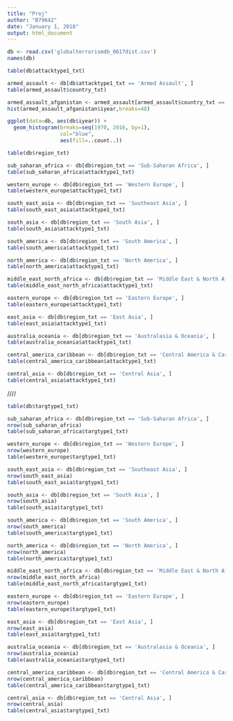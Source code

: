 ```yaml
---
title: "Proj"
author: "B79642"
date: "January 1, 2018"
output: html_document
---
```

```r
db <- read.csv('globalterrorismdb_0617dist.csv')
names(db)
```

```r
table(db$attacktype1_txt)
```
```r
armed_assault <- db[db$attacktype1_txt == 'Armed Assault', ]
table(armed_assault$country_txt)
```
```r
armed_assault_afganistan <- armed_assault[armed_assault$country_txt == 'Afghanistan', ]
hist(armed_assault_afganistan$iyear,breaks=48)
```
```r
ggplot(data=db, aes(db$iyear)) + 
  geom_histogram(breaks=seq(1970, 2016, by=1), 
                 col="blue", 
                 aes(fill=..count..))
```
```r
table(db$region_txt)
```
```r
sub_saharan_africa <- db[db$region_txt == 'Sub-Saharan Africa', ]
table(sub_saharan_africa$attacktype1_txt)
```
```r
western_europe <- db[db$region_txt == 'Western Europe', ]
table(western_europe$attacktype1_txt)
```
```r
south_east_asia <- db[db$region_txt == 'Southeast Asia', ]
table(south_east_asia$attacktype1_txt)
```
```r
south_asia <- db[db$region_txt == 'South Asia', ]
table(south_asia$attacktype1_txt)
```
```r
south_america <- db[db$region_txt == 'South America', ]
table(south_america$attacktype1_txt)
```
```r
north_america <- db[db$region_txt == 'North America', ]
table(north_america$attacktype1_txt)
```
```r
middle_east_north_africa <- db[db$region_txt == 'Middle East & North Africa', ]
table(middle_east_north_africa$attacktype1_txt)
```
```r
eastern_europe <- db[db$region_txt == 'Eastern Europe', ]
table(eastern_europe$attacktype1_txt)
```
```r
east_asia <- db[db$region_txt == 'East Asia', ]
table(east_asia$attacktype1_txt)
```
```r
australia_oceania <- db[db$region_txt == 'Australasia & Oceania', ]
table(australia_oceania$attacktype1_txt)
```
```r
central_america_caribbean <- db[db$region_txt == 'Central America & Caribbean', ]
table(central_america_caribbean$attacktype1_txt)
```
```r
central_asia <- db[db$region_txt == 'Central Asia', ]
table(central_asia$attacktype1_txt)
```

////
```r
table(db$targtype1_txt)
```
```r
sub_saharan_africa <- db[db$region_txt == 'Sub-Saharan Africa', ]
nrow(sub_saharan_africa)
table(sub_saharan_africa$targtype1_txt)
```
```r
western_europe <- db[db$region_txt == 'Western Europe', ]
nrow(western_europe)
table(western_europe$targtype1_txt)
```
```r
south_east_asia <- db[db$region_txt == 'Southeast Asia', ]
nrow(south_east_asia)
table(south_east_asia$targtype1_txt)
```
```r
south_asia <- db[db$region_txt == 'South Asia', ]
nrow(south_asia)
table(south_asia$targtype1_txt)
```
```r
south_america <- db[db$region_txt == 'South America', ]
nrow(south_america)
table(south_america$targtype1_txt)
```
```r
north_america <- db[db$region_txt == 'North America', ]
nrow(north_america)
table(north_america$targtype1_txt)
```
```r
middle_east_north_africa <- db[db$region_txt == 'Middle East & North Africa', ]
nrow(middle_east_north_africa)
table(middle_east_north_africa$targtype1_txt)
```
```r
eastern_europe <- db[db$region_txt == 'Eastern Europe', ]
nrow(eastern_europe)
table(eastern_europe$targtype1_txt)
```
```r
east_asia <- db[db$region_txt == 'East Asia', ]
nrow(east_asia)
table(east_asia$targtype1_txt)
```
```r
australia_oceania <- db[db$region_txt == 'Australasia & Oceania', ]
nrow(australia_oceania)
table(australia_oceania$targtype1_txt)
```
```r
central_america_caribbean <- db[db$region_txt == 'Central America & Caribbean', ]
nrow(central_america_caribbean)
table(central_america_caribbean$targtype1_txt)
```
```r
central_asia <- db[db$region_txt == 'Central Asia', ]
nrow(central_asia)
table(central_asia$targtype1_txt)
```

